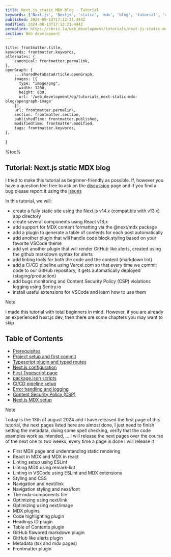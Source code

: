 ```yaml
---
title: Next.js static MDX blog - Tutorial
keywords: ['Next.js', 'Nextjs', 'static', 'mdx', 'blog', 'tutorial', 'react', 'ssg']
published: 2024-08-13T17:12:21.444Z
modified: 2024-08-13T17:12:21.444Z
permalink: https://chris.lu/web_development/tutorials/next-js-static-mdx-blog
section: Web development
---
```



    title: frontmatter.title,
    keywords: frontmatter.keywords,
    alternates: {
        canonical: frontmatter.permalink,
    },
    openGraph: {
        ...sharedMetaDataArticle.openGraph,
        images: [{
          type: "image/png",
          width: 1200,
          height: 630,
          url: '/web_development/og/tutorials_next-static-mdx-blog/opengraph-image'
        }],
        url: frontmatter.permalink,
        section: frontmatter.section,
        publishedTime: frontmatter.published,
        modifiedTime: frontmatter.modified,
        tags: frontmatter.keywords,
    },
}

%toc%

<article>

# Tutorial: Next.js static MDX blog

<VideoScroll />

I tried to make this tutorial as beginner-friendly as possible. If, however you have a question feel free to ask on the <FontAwesomeIcon icon={faComments} size="1x" color='rgb(255, 0, 170)' /> [discussion](https://github.com/chrisweb/chris.lu/discussions) page and if you find a bug please report it using the <FontAwesomeIcon icon={faBug} size="1x" color='rgb(255, 0, 170)' /> [issues](https://github.com/chrisweb/chris.lu/issues)

In this tutorial, we will:

* create a fully static site using the Next.js v14.x (compatible with v13.x) app directory
* create several components using React v18.x
* add support for MDX content formatting via the @next/mdx package
* add a plugin to generate a table of contents for each post automatically
* add another plugin that will handle code block styling based on your favorite VSCode theme
* add yet another plugin that will render GitHub like alerts, created using the github markdown syntax for alerts
* add linting tools for both the code and the content (markdown lint)
* add a CI/CD pipeline using Vercel.com so that every time we commit code to our GitHub repository, it gets automatically deployed (staging/production)
* add bugs monitoring and Content Security Policy (CSP) violations logging using Sentry.io
* install useful extensions for VSCode and learn how to use them

> [!NOTE]  
> I made this tutorial with total beginners in mind. However, if you are already an experienced Next.js dev, then there are some chapters you may want to skip

## Table of Contents

* [Prerequisites](/web_development/tutorials/next-js-static-mdx-blog/prerequisites)
* [Project setup and first commit](/web_development/tutorials/next-js-static-mdx-blog/project-setup-and-first-commit)
* [Typescript plugin and typed routes](/web_development/tutorials/next-js-static-mdx-blog/typescript-plugin-and-typed-routes)
* [Next.js configuration](/web_development/tutorials/next-js-static-mdx-blog/nextjs-configuration)
* [First Typescript page](/web_development/tutorials/next-js-static-mdx-blog/first-typescript-page)
* [package.json scripts](/web_development/tutorials/next-js-static-mdx-blog/package-json-scripts)
* [CI/CD pipeline setup](/web_development/tutorials/next-js-static-mdx-blog/ci-cd-pipeline-setup)
* [Error handling and logging](/web_development/tutorials/next-js-static-mdx-blog/error-handling-and-logging)
* [Content Security Policy (CSP)](/web_development/tutorials/next-js-static-mdx-blog/content-security-policy)
* [Next.js MDX setup](/web_development/tutorials/next-js-static-mdx-blog/nextjs-mdx-setup)

> [!NOTE]  
> Today is the 13th of august 2024 and I have released the first page of this tutorial, the next pages listed here are almost done, I just need to finish setting the metadata, doing some spell checking, verify that the code examples work as intended, ... I will release the next pages over the course of the next one to two weeks, every time a page is done I will release it

* First MDX page and understanding static rendering
* React in MDX and MDX in react
* Linting setup using ESLint
* Linting MDX using remark-lint
* Linting in VSCode using ESLint and MDX extensions
* Styling and CSS
* Navigation and next/link
* Navigation styling and next/font
* The mdx-components file
* Optimizing using next/link
* Optimizing using next/image
* MDX plugins
* Code highlighting plugin
* Headings ID plugin
* Table of Contents plugin
* GitHub flawored markdown plugin
* GitHub like alerts plugin
* Metadata (tsx and mdx pages)
* Frontmatter plugin

</article>

